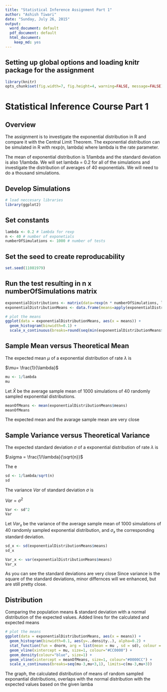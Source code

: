 ```yaml
---
title: "Statistical Inference Assignment Part 1"
author: "Ashish Tiwari"
date: "Sunday, July 26, 2015"
output:
  word_document: default
  pdf_document: default
  html_document:
    keep_md: yes
---
```


## Setting up global options and loading knitr package for the assignment

```r
library(knitr)
opts_chunk$set(fig.width=7, fig.height=4, warning=FALSE, message=FALSE)
```

# Statistical Inference Course Part 1

## Overview
The assignment is to investigate the exponential distribution in R and compare it with the Central Limit Theorem. The exponential distribution can be simulated in R with rexp(n, lambda) where lambda is the rate parameter. 

The mean of exponential distribution is 1/lambda and the standard deviation is also 1/lambda. We will set lambda = 0.2 for all of the simulations and investigate the distribution of averages of 40 exponentials. We will need to do a thousand simulations.

## Develop Simulations

```r
# load neccesary libraries
library(ggplot2)
```

## Set constants

```r
lambda <- 0.2 # lambda for rexp
n <- 40 # number of exponetials
numberOfSimulations <- 1000 # number of tests
```

## Set the seed to create reproducability

```r
set.seed(11081979)
```

## Run the test resulting in n x numberOfSimulations matrix

```r
exponentialDistributions <- matrix(data=rexp(n * numberOfSimulations, lambda), nrow=numberOfSimulations)
exponentialDistributionMeans <- data.frame(means=apply(exponentialDistributions, 1, mean))
```

```r
# plot the means
ggplot(data = exponentialDistributionMeans, aes(x = means)) + 
  geom_histogram(binwidth=0.1) +   
  scale_x_continuous(breaks=round(seq(min(exponentialDistributionMeans$means), max(exponentialDistributionMeans$means), by=1)))
```

## Sample Mean versus Theoretical Mean

The expected mean $\mu$ of a exponential distribution of rate $\lambda$ is 

$\mu= \frac{1}{\lambda}$ 

```r
mu <- 1/lambda
mu
```

Let $\bar X$ be the average sample mean of 1000 simulations of 40 randomly sampled exponential distributions.

```r
meanOfMeans <- mean(exponentialDistributionMeans$means)
meanOfMeans
```

The expected mean and the avarage sample mean are very close 

## Sample Variance versus Theoretical Variance

The expected standard deviation $\sigma$ of a exponential distribution of rate $\lambda$ is 

$\sigma = \frac{1/\lambda}{\sqrt{n}}$ 

The e

```r
sd <- 1/lambda/sqrt(n)
sd
```

The variance $Var$ of standard deviation $\sigma$ is

$Var = \sigma^2$ 

```r
Var <- sd^2
Var
```

Let $Var_x$ be the variance of the average sample mean of 1000 simulations of 40 randomly sampled exponential distribution, and $\sigma_x$ the corresponding standard deviation.

```r
sd_x <- sd(exponentialDistributionMeans$means)
sd_x

Var_x <- var(exponentialDistributionMeans$means)
Var_x
```

As you can see the standard deviations are very close Since variance is the square of the standard deviations, minor differnces will we enhanced, but are still pretty close.

## Distribution

Comparing the population means & standard deviation with a normal distribution of the expected values. Added lines for the calculated and expected means

```r
# plot the means
ggplot(data = exponentialDistributionMeans, aes(x = means)) + 
  geom_histogram(binwidth=0.1, aes(y=..density..), alpha=0.2) + 
  stat_function(fun = dnorm, arg = list(mean = mu , sd = sd), colour = "red", size=1) + 
  geom_vline(xintercept = mu, size=1, colour="#CC0000") + 
  geom_density(colour="blue", size=1) +
  geom_vline(xintercept = meanOfMeans, size=1, colour="#0000CC") + 
  scale_x_continuous(breaks=seq(mu-3,mu+3,1), limits=c(mu-3,mu+3)) 
```

The graph, the calculated distribution of means of random sampled exponantial distributions, overlaps with the normal distribution with the expected values based on the given lamba
